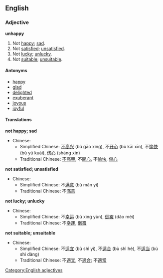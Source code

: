 ==English==
===Adjective===
[[Category:English adjectives]]
'''unhappy'''
#Not [[happy]]; [[sad]].
#Not [[satisfied]]; [[unsatisfied]].
#Not [[lucky]]; [[unlucky]].
#Not [[suitable]]; [[unsuitable]].

====Antonyms====
*[[happy]]
*[[glad]]
*[[delighted]]
*[[exuberant]]
*[[joyous]]
*[[joyful]]

====Translations====
'''not happy; sad'''
*Chinese:
**Simplified Chinese: [[不]][[高兴]] (bù gāo xìng), 不[[开心]] (bù kāi xīn), 不[[愉快]] (bù yú kuài), [[伤心]] (shāng xīn)
**Traditional Chinese: [[不]][[高興]], 不[[開心]], 不[[愉快]], [[傷心]]

'''not satisfied; unsatisfied'''
*Chinese:
**Simplified Chinese: 不[[满意]] (bù mǎn yì)
**Traditional Chinese: 不[[滿意]]

'''not lucky; unlucky'''
*Chinese:
**Simplified Chinese: 不[[幸运]] (bù xìng yùn), [[倒霉]] (dǎo méi)
**Traditional Chinese: 不[[幸運]], [[倒霉]]

'''not suitable; unsuitable'''
*Chinese:
**Simplified Chinese: 不[[适宜]] (bù shì yí), 不[[适合]] (bù shì hé), 不[[适当]] (bù shì dàng)
**Traditional Chinese: 不[[適宜]], 不[[適合]]; 不[[適當]]